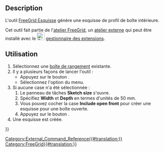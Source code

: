 <languages/>

{{Docnav/fr
|[[FreeGrid_StorageGrid/fr|Grille de rangement]]
|
|[[FreeGrid_Workbench/fr|Atelier FreeGrid]]
|IconL=FreeGrid_StorageGrid.svg
|IconR=
|IconC=FreeGridWorkbench.svg
}}

{{GuiCommand/fr
|Name=FreeGrid Sketch
|Name/fr=FreeGrid Esquisse
|MenuLocation=FreeeGrid → Sketch
|Workbenches=[[FreeGrid_Workbench/fr|FreeGrid]]
|Version=
|SeeAlso=
}}

==Description==

L'outil [[FreeGrid_Sketch/fr|FreeGrid Esquisse]] génère une esquisse de profil de boîte intérieure.

Cet outil fait partie de l'[[FreeGrid_Workbench/fr|atelier FreeGrid]], un [[External_workbenches/fr|atelier externe]] qui peut être installé avec le [[Image:Std_AddonMgr.svg|24px]] [[Std_AddonMgr/fr|gestionnaire des extensions]].

<span id="Usage"></span>
==Utilisation==

# Sélectionnez une [[FreeGrid_StorageBox/fr|boîte de rangement]] existante.
# Il y a plusieurs façons de lancer l'outil :
#* Appuyez sur le bouton {{Button|[[Image:FreeGrid_Sketch.svg|16px]] [[FreeGrid_Sketch/fr|Sketch]]}}.
#* Sélectionnez l'option {{MenuCommand|FreeGrid → [[Image:FreeGrid_Sketch.svg|16px]] Sketch}} du menu.
# Si aucune case n'a été sélectionnée :
## Le panneau de tâches '''Sketch size''' s'ouvre.
## Spécifiez '''Width''' et '''Depth''' en termes d'unités de 50 mm.
## Vous pouvez cocher la case '''Include open front''' pour créer une esquisse pour une boîte ouverte.
## Appuyez sur le bouton {{Button|OK}}.
# Une esquisse est créée.


{{Docnav/fr
|[[FreeGrid_StorageGrid/fr|Grille de rangement]]
|
|[[FreeGrid_Workbench/fr|Atelier FreeGrid]]
|IconL=FreeGrid_StorageGrid.svg
|IconR=
|IconC=FreeGridWorkbench.svg
}}

[[Category:External_Command_Reference{{#translation:}}]]
[[Category:FreeGrid{{#translation:}}]]
{{Userdocnavi{{#translation:}}}}